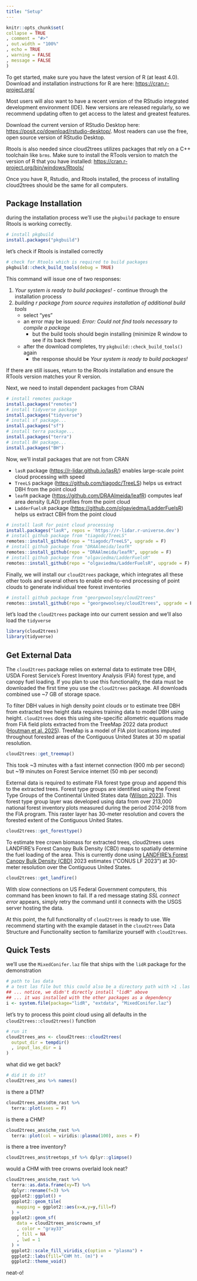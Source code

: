 ```yaml
---
title: "Setup"
---
```


```r
knitr::opts_chunk$set(
collapse = TRUE
, comment = "#>"
, out.width = "100%"
, echo = TRUE
, warning = FALSE
, message = FALSE
)
```

To get started, make sure you have the latest version of R (at least 4.0). Download and installation instructions for R are here: [https://cran.r-project.org/](https://cran.r-project.org/)

Most users will also want to have a recent version of the RStudio integrated development environment (IDE). New versions are released regularly, so we recommend updating often to get access to the latest and greatest features.

Download the current version of RStudio Desktop here: [https://posit.co/download/rstudio-desktop/](https://posit.co/download/rstudio-desktop/). Most readers can use the free, open source version of RStudio Desktop.

Rtools is also needed since cloud2trees utilizes packages that rely on a C++ toolchain like `brms`. Make sure to install the RTools version to match the version of R that you have installed: [https://cran.r-project.org/bin/windows/Rtools/](https://cran.r-project.org/bin/windows/Rtools/)

Once you have R, Rstudio, and Rtools installed, the process of installing cloud2trees should be the same for all computers.

## Package Installation

during the installation process we'll use the `pkgbuild` package to ensure Rtools is working correctly.

```r
# install pkgbuild
install.packages("pkgbuild")
```

let's check if Rtools is installed correctly

```r
# check for Rtools which is required to build packages
pkgbuild::check_build_tools(debug = TRUE)
```

This command will issue one of two responses:

1. *Your system is ready to build packages!* - continue through the installation process
2. *building r package from source requires installation of additional build tools*
    * select "yes"
    * an error may be issued: *Error: Could not find tools necessary to compile a package* 
      - but the build tools should begin installing (minimize R window to see if its back there)
    * after the download completes, try `pkgbuild::check_build_tools()` again
      - the response should be *Your system is ready to build packages!*

If there are still issues, return to the Rtools installation and ensure the RTools version matches your R version.

Next, we need to install dependent packages from CRAN

```r
# install remotes package
install.packages("remotes")
# install tidyverse package
install.packages("tidyverse")
# install sf package...
install.packages("sf")
# install terra package...
install.packages("terra")
# install BH package...
install.packages("BH")
```

Now, we'll install packages that are not from CRAN

* `lasR` package ([https://r-lidar.github.io/lasR/](https://r-lidar.github.io/lasR/)) enables large-scale point cloud processing with speed
* `TreeLS` package ([https://github.com/tiagodc/TreeLS](https://github.com/tiagodc/TreeLS)) helps us extract DBH from the point cloud
* `leafR` package ([https://github.com/DRAAlmeida/leafR](https://github.com/DRAAlmeida/leafR)) computes leaf area density (LAD) profiles from the point cloud
* `LadderFuelsR` package ([https://github.com/olgaviedma/LadderFuelsR](https://github.com/olgaviedma/LadderFuelsR)) helps us extract CBH from the point cloud

```r
# install lasR for point cloud processing
install.packages("lasR", repos = 'https://r-lidar.r-universe.dev')
# install github package from "tiagodc/TreeLS"
remotes::install_github(repo = "tiagodc/TreeLS", upgrade = F)
# install github package from "DRAAlmeida/leafR"
remotes::install_github(repo = "DRAAlmeida/leafR", upgrade = F)
# install github package from "olgaviedma/LadderFuelsR"
remotes::install_github(repo = "olgaviedma/LadderFuelsR", upgrade = F)
```

Finally, we will install our `cloud2trees` package, which integrates all these other tools and several others to enable end-to-end processing of point clouds to generate individual tree forest inventories

```r
# install github package from "georgewoolsey/cloud2trees"
remotes::install_github(repo = "georgewoolsey/cloud2trees", upgrade = F)
```

let's load the `cloud2trees` package into our current session and we'll also load the `tidyverse`

```r
library(cloud2trees)
library(tidyverse)
```

## Get External Data

The `cloud2trees` package relies on external data to estimate tree DBH, USDA Forest Service’s Forest Inventory Analysis (FIA) forest type, and canopy fuel loading. If you plan to use this functionality, the data must be downloaded the first time you use the `cloud2trees` package. All downloads combined use ~7 GB of storage space. 

To filter DBH values in high density point clouds or to estimate tree DBH from extracted tree height data requires training data to model DBH using height. `cloud2trees` does this using site-specific allometric equations made from FIA field plots extracted from the TreeMap 2022 data product ([Houtman et al. 2025](https://doi.org/10.2737/RDS-2025-0032)). TreeMap is a model of FIA plot locations imputed throughout forested areas of the Contiguous United States at 30 m spatial resolution.

```r
cloud2trees::get_treemap()
```

This took ~3 minutes with a fast internet connection (900 mb per second) but ~19 minutes on Forest Service internet (50 mb per second)

External data is required to estimate FIA forest type group and append this to the extracted trees. Forest type groups are identified using the Forest Type Groups of the Continental United States data ([Wilson 2023](https://www.arcgis.com/home/item.html?id=10760c83b9e44923bd3c18efdaa7319d)). This forest type group layer was developed using data from over 213,000 national forest inventory plots measured during the period 2014-2018 from the FIA program. This raster layer has 30-meter resolution and covers the forested extent of the Contiguous United States.

```r
cloud2trees::get_foresttype()
```

To estimate tree crown biomass for extracted trees, cloud2trees uses LANDFIRE’s Forest Canopy Bulk Density (CBD) maps to spatially determine the fuel loading of the area. This is currently done using [LANDFIRE’s Forest Canopy Bulk Density (CBD)](https://landfire.gov/fuel/cbd) 2023 estimates ("CONUS LF 2023") at 30-meter resolution over the Contiguous United States.

```r
cloud2trees::get_landfire()
```

With slow connections on US Federal Government computers, this command has been known to fail. If a red message stating *SSL connect error* appears, simply retry the command until it connects with the USGS server hosting the data. 

At this point, the full functionality of `cloud2trees` is ready to use. We recommend starting with the example dataset in the `cloud2trees` Data Structure and Functionality section to familiarize yourself with `cloud2trees`.

## Quick Tests

we'll use the `MixedConifer.laz` file that ships with the `lidR` package for the demonstration

```r
# path to las data
# a test las file but this could also be a directory path with >1 .las|.laz files
## ... notice, we didn't directly install "lidR" above
## ... it was installed with the other packages as a dependency
i <- system.file(package="lidR", "extdata", "MixedConifer.laz")
```

let's try to process this point cloud using all defaults in the `cloud2trees::cloud2trees()` function

```r
# run it
cloud2trees_ans <- cloud2trees::cloud2trees(
  output_dir = tempdir()
  , input_las_dir = i
)
```

what did we get back?

```r
# did it do it?
cloud2trees_ans %>% names()
```

is there a DTM?

```r
cloud2trees_ans$dtm_rast %>%
  terra::plot(axes = F)
```

is there a CHM?

```r
cloud2trees_ans$chm_rast %>%
  terra::plot(col = viridis::plasma(100), axes = F)
```

is there a tree inventory?

```r
cloud2trees_ans$treetops_sf %>% dplyr::glimpse()
```

would a CHM with tree crowns overlaid look neat?

```r
cloud2trees_ans$chm_rast %>%
  terra::as.data.frame(xy=T) %>%
  dplyr::rename(f=3) %>%
  ggplot2::ggplot() +
  ggplot2::geom_tile(
    mapping = ggplot2::aes(x=x,y=y,fill=f)
  ) +
  ggplot2::geom_sf(
    data = cloud2trees_ans$crowns_sf
    , color = "gray33"
    , fill = NA
    , lwd = 1
  ) +
  ggplot2::scale_fill_viridis_c(option = "plasma") +
  ggplot2::labs(fill="CHM ht. (m)") +
  ggplot2::theme_void()
```

neat-o!
